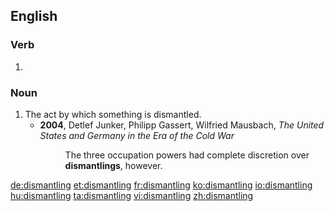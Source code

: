 ==English==

===Verb===
{{head|en}}

# {{present participle of|dismantle}}

===Noun===
{{en-noun}}

# The act by which something is dismantled.
#* '''2004''', Detlef Junker, ‎Philipp Gassert, ‎Wilfried Mausbach, ''The United States and Germany in the Era of the Cold War''
#*: The three occupation powers had complete discretion over '''dismantlings''', however.

[[de:dismantling]]
[[et:dismantling]]
[[fr:dismantling]]
[[ko:dismantling]]
[[io:dismantling]]
[[hu:dismantling]]
[[ta:dismantling]]
[[vi:dismantling]]
[[zh:dismantling]]
